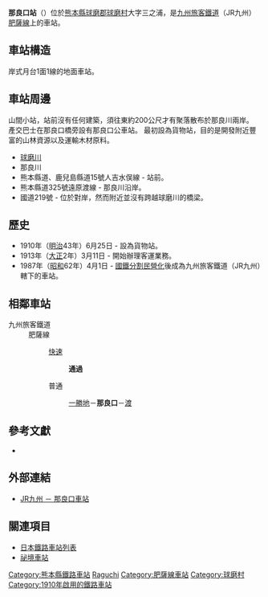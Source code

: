 {{noteTA
|T=zh-tw:那良口車站;zh-hk:那良口站;zh-cn:那良口站;
|1=zh-tw:那良口車站;zh-hk:那良口站;zh-cn:那良口站;}}
{{日本車站資訊
|公司色 = red
|文字色 = 
|站名 = 那良口站
|圖片 = Naraguchi Station.JPG
|pxl = 
|圖片說明 = 站前
|日文原名 = 那良口
|平假名 = ならぐち
|羅馬拼音 = Naraguchi
|副站名 = 
|所屬公司 = [[九州旅客鐵道|九州旅客鐵道]]（JR九州）
|所屬路線 = [[肥薩線|肥薩線]]
|前一站 = [[一勝地站|一勝地]]
|前一站距離 = 2.6
|後一站距離 = 2.9
|後一站 =  [[渡站|渡]]
|距離 = 42.4
|起點站 = [[八代站|八代]]
|電報略號 = ナラ
|車站編號 = 
|所在地 = [[熊本縣|熊本縣]][[球磨郡|球磨郡]][[球磨村|球磨村]]大字三浦那良口
|車站構造 = 地面站
|月台配置 = 1面1線
|啟用年月日 = 1910年6月25日
|廢站年月日 = 
|乘客人數 = 
|上下車人次 = 
|統計年度 = 
|轉車 = 
|備註 = [[無人站|無人站]]
|全寬備註 = 
}}
'''那良口站'''（{{jpn|j=那良口駅|kyu=那良口驛|hg=ならぐちえき|hgt=|rm=Naraguchi eki|f=y}}）位於[[熊本縣|熊本縣]][[球磨郡|球磨郡]][[球磨村|球磨村]]大字三之浦，是[[九州旅客鐵道|九州旅客鐵道]]（JR九州）[[肥薩線|肥薩線]]上的車站。

== 車站構造 ==
岸式月台1面1線的地面車站。

== 車站周邊 ==
山間小站，站前沒有任何建築，須往東約200公尺才有聚落散布於那良川兩岸。
產交巴士在那良口橋旁設有那良口公車站。
最初設為貨物站，目的是開發附近豐富的山林資源以及運輸木材原料。
*[[球磨川|球磨川]]
*那良川
*熊本縣道、鹿兒島縣道15號人吉水俣線 - 站前。
*熊本縣道325號遠原渡線 - 那良川沿岸。
*國道219號 - 位於對岸，然而附近並沒有跨越球磨川的橋梁。

==歷史==
* 1910年（[[明治|明治]]43年）6月25日 - 設為貨物站。
* 1913年（[[大正|大正]]2年）3月11日 - 開始辦理客運業務。
* 1987年（[[昭和|昭和]]62年）4月1日 - [[國鐵分割民營化|國鐵分割民營化]]後成為九州旅客鐵道（JR九州）轄下的車站。

== 相鄰車站 ==
; 九州旅客鐵道
: 肥薩線
:: {{Color|#faf|■}}[[肥薩線#快速列車|快速]]
::: '''通過'''
:: {{Color|black|■}}普通
::: [[一勝地站|一勝地]]－'''那良口'''－[[渡站|渡]]

==參考文獻==
*{{cite book
  | author = 今尾惠介
  | title = {{lang|ja|日本鉄道旅行地図帳 12号・九州}}
  | publisher = 新潮社
  | series = {{lang|ja|日本鉄道旅行地図帳}}
  | year = 2008
  | isbn = 978-4-10-790030-2
}}

==外部連結==
* [http://www.jrkyushu.co.jp/railway/station/1191742_1601.html JR九州 － 那良口車站] {{Wayback|url=http://www.jrkyushu.co.jp/railway/station/1191742_1601.html |date=20180930024822 }}{{ja}}

==關連項目==
* [[日本鐵路車站列表|日本鐵路車站列表]]
* [[祕境車站|祕境車站]]

{{肥薩線}}
{{DEFAULTSORT:Naraguchi}}
[[Category:熊本縣鐵路車站|Category:熊本縣鐵路車站]]
[[Category:日本鐵路車站_Na|Raguchi]]
[[Category:肥薩線車站|Category:肥薩線車站]]
[[Category:球磨村|Category:球磨村]]
[[Category:1910年啟用的鐵路車站|Category:1910年啟用的鐵路車站]]